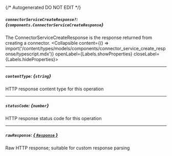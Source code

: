 {/* Autogenerated DO NOT EDIT  */}

##### `connectorServiceCreateResponse?`: *{`components.ConnectorServiceCreateResponse`}*
The ConnectorServiceCreateResponse is the response returned from creating a connector.
<Collapsible content={() => import('/content/types/models/components/connector_service_create_response/typescript.mdx')} openLabel={Labels.showProperties} closeLabel={Labels.hideProperties}>
</Collapsible>

---
##### `contentType`: *{`string`}*
HTTP response content type for this operation

---
##### `statusCode`: *{`number`}*
HTTP response status code for this operation

---
##### `rawResponse`: [*{ `Response` }*](https://developer.mozilla.org/en-US/docs/Web/API/Response)
Raw HTTP response; suitable for custom response parsing


